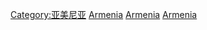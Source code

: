 {{Commons cat|Geography of Armenia}}
{{catmore}}

[[Category:亚美尼亚|Category:亚美尼亚]]
[[Category:高加索地理|Armenia]]
[[Category:亚洲各国地理|Armenia]]
[[Category:欧洲各国地理|Armenia]]
